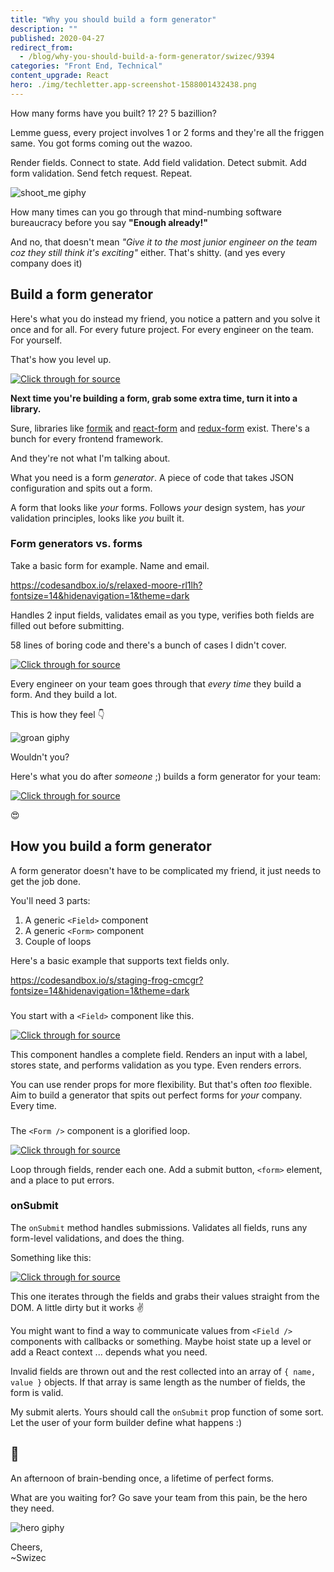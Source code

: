 ```yaml
---
title: "Why you should build a form generator"
description: ""
published: 2020-04-27
redirect_from:
  - /blog/why-you-should-build-a-form-generator/swizec/9394
categories: "Front End, Technical"
content_upgrade: React
hero: ./img/techletter.app-screenshot-1588001432438.png
---
```


How many forms have you built? 1? 2? 5 bazillion?

Lemme guess, every project involves 1 or 2 forms and they're all the friggen same. You got forms coming out the wazoo.

Render fields. Connect to state. Add field validation. Detect submit. Add form validation. Send fetch request. Repeat.

![shoot_me giphy](./img/media-JtQc9M7l1KUGQ-giphy.gif)

How many times can you go through that mind-numbing software bureaucracy before you say **"Enough already!"**

And no, that doesn't mean _"Give it to the most junior engineer on the team coz they still think it's exciting"_ either. That's shitty. (and yes every company does it)

## Build a form generator

Here's what you do instead my friend, you notice a pattern and you solve it once and for all. For every future project. For every engineer on the team. For yourself.

That's how you level up.

[![Click through for source](./img/techletter.app-screenshot-1588001432438.png)](https://twitter.com/Swizec/status/1251180097538678785)

**Next time you're building a form, grab some extra time, turn it into a library.**

Sure, libraries like [formik](https://github.com/jaredpalmer/formik) and [react-form](https://github.com/tannerlinsley/react-form) and [redux-form](https://github.com/redux-form/redux-form) exist. There's a bunch for every frontend framework.

And they're not what I'm talking about.

What you need is a form _generator_. A piece of code that takes JSON configuration and spits out a form.

A form that looks like _your_ forms. Follows _your_ design system, has _your_ validation principles, looks like _you_ built it.

### Form generators vs. forms

Take a basic form for example. Name and email.

https://codesandbox.io/s/relaxed-moore-rl1lh?fontsize=14&hidenavigation=1&theme=dark

Handles 2 input fields, validates email as you type, verifies both fields are filled out before submitting.

58 lines of boring code and there's a bunch of cases I didn't cover.

[![Click through for source](./img/techletter.app-screenshot-1588001432001.png)](<https://carbon.now.sh/?bg=rgba(255,255,255,1)&t=seti&l=javascript&ds=true&wc=true&wa=true&pv=48px&ph=32px&ln=false&code=const%20Form%20%3D%20()%20%3D%3E%20%7B%0A%20%20const%20%5Bname%2C%20setName%5D%20%3D%20useState(%22%22)%3B%0A%20%20const%20%5Bemail%2C%20setEmail%5D%20%3D%20useState(%22%22)%3B%0A%20%20const%20%5BemailValidation%2C%20setEmailValidation%5D%20%3D%20useState(%22%22)%3B%0A%20%20const%20%5BformValidation%2C%20setFormValidation%5D%20%3D%20useState(%22%22)%3B%0A%0A%20%20function%20changeName(event)%20%7B%0A%20%20%20%20setName(event.target.value)%3B%0A%20%20%20%20setFormValidation(%22%22)%3B%0A%20%20%7D%0A%0A%20%20function%20changeEmail(event)%20%7B%0A%20%20%20%20const%20email%20%3D%20event.target.value%3B%0A%20%20%20%20setEmail(email)%3B%0A%0A%20%20%20%20if%20(!isValidEmail(email))%20%7B%0A%20%20%20%20%20%20setEmailValidation(%22Not%20valid%20email%22)%3B%0A%20%20%20%20%7D%20else%20%7B%0A%20%20%20%20%20%20setEmailValidation(%22%22)%3B%0A%20%20%20%20%7D%0A%20%20%20%20setFormValidation(%22%22)%3B%0A%20%20%7D%0A%0A%20%20function%20onSubmit(event)%20%7B%0A%20%20%20%20event.preventDefault()%3B%0A%0A%20%20%20%20if%20(isValidEmail(email)%20%26%26%20name.length%20%3E%200)%20%7B%0A%20%20%20%20%20%20%2F%2F%20submit%0A%20%20%20%20%20%20setFormValidation(%22%22)%3B%0A%20%20%20%20%7D%20else%20%7B%0A%20%20%20%20%20%20setFormValidation(%22Missing%20fields%22)%3B%0A%20%20%20%20%7D%0A%20%20%7D%0A%0A%20%20return%20(%0A%20%20%20%20%3Cform%20onSubmit%3D%7BonSubmit%7D%3E%0A%20%20%20%20%20%20%3Clabel%3E%0A%20%20%20%20%20%20%20%20Name%20%3Cinput%20type%3D%22text%22%20value%3D%7Bname%7D%20onChange%3D%7BchangeName%7D%20%2F%3E%0A%20%20%20%20%20%20%3C%2Flabel%3E%0A%20%20%20%20%20%20%3Cbr%20%2F%3E%0A%20%20%20%20%20%20%3Clabel%3E%0A%20%20%20%20%20%20%20%20Email%20%3Cinput%20type%3D%22email%22%20value%3D%7Bemail%7D%20onChange%3D%7BchangeEmail%7D%20%2F%3E%0A%20%20%20%20%20%20%3C%2Flabel%3E%0A%20%20%20%20%20%20%3Cp%3E%7BemailValidation%7D%3C%2Fp%3E%0A%20%20%20%20%20%20%3Cp%3E%7BformValidation%7D%3C%2Fp%3E%0A%20%20%20%20%20%20%3Cbutton%20type%3D%22submit%22%3ESubmit%3C%2Fbutton%3E%0A%20%20%20%20%3C%2Fform%3E%0A%20%20)%3B%0A%7D%3B>)

Every engineer on your team goes through that _every time_ they build a form. And they build a lot.

This is how they feel 👇

![groan giphy](./img/media-6y038xO1p06He-giphy.gif)

Wouldn't you?

Here's what you do after _someone_ ;) builds a form generator for your team:

[![Click through for source](./img/techletter.app-screenshot-1588001432307.png)](<https://carbon.now.sh/?bg=rgba(255,255,255,1)&t=seti&l=javascript&ds=true&wc=true&wa=true&pv=48px&ph=32px&ln=false&code=const%20fields%20%3D%20%5B%0A%09%7Bname%3A%20'name'%2C%20label%3A%20'Name'%2C%20validate%3A%20val%20%3D%3E%20val.length%20%3E%200%7D%2C%0A%09%7Bname%3A%20'email'%2C%20label%3A%20'Email'%2C%20validate%3A%20isValidEmail%7D%0A%5D%0A%0A%2F%2F%20...%0A%0A%3CForm%20fields%3D%7Bfields%7D%20onSubmit%3D%7BonSubmit%7D%20%2F%3E>)

😍

## How you build a form generator

A form generator doesn't have to be complicated my friend, it just needs to get the job done.

You'll need 3 parts:

1.  A generic `<Field>` component
2.  A generic `<Form>` component
3.  Couple of loops

Here's a basic example that supports text fields only.

https://codesandbox.io/s/staging-frog-cmcgr?fontsize=14&hidenavigation=1&theme=dark

###

You start with a `<Field>` component like this.

[![Click through for source](./img/techletter.app-screenshot-1588001431994.png)](<https://carbon.now.sh/?bg=rgba(255,255,255,1)&t=seti&l=javascript&ds=true&wc=true&wa=true&pv=48px&ph=32px&ln=false&code=const%20Field%20%3D%20(%7B%20name%2C%20label%2C%20validate%20%7D)%20%3D%3E%20%7B%0A%20%20const%20%5Bvalue%2C%20setValue%5D%20%3D%20useState(%22%22)%3B%0A%20%20const%20%5Bvalidation%2C%20setValidation%5D%20%3D%20useState(%22%22)%3B%0A%0A%20%20function%20changeValue(event)%20%7B%0A%20%20%20%20const%20val%20%3D%20event.target.value%3B%0A%0A%20%20%20%20setValue(val)%3B%0A%0A%20%20%20%20if%20(validate(val))%20%7B%0A%20%20%20%20%20%20setValidation(%22%22)%3B%0A%20%20%20%20%7D%20else%20%7B%0A%20%20%20%20%20%20setValidation(%60Invalid%20%24%7Blabel%7D%60)%3B%0A%20%20%20%20%7D%0A%20%20%7D%0A%0A%20%20return%20(%0A%20%20%20%20%3C%3E%0A%20%20%20%20%20%20%3Clabel%3E%0A%20%20%20%20%20%20%20%20%7Blabel%7D%20%3Cinput%20type%3D%22text%22%20value%3D%7Bvalue%7D%20onChange%3D%7BchangeValue%7D%20%2F%3E%0A%20%20%20%20%20%20%3C%2Flabel%3E%0A%20%20%20%20%20%20%3Cp%3E%7Bvalidation%7D%3C%2Fp%3E%0A%20%20%20%20%3C%2F%3E%0A%20%20)%3B%0A%7D%3B>)

This component handles a complete field. Renders an input with a label, stores state, and performs validation as you type. Even renders errors.

You can use render props for more flexibility. But that's often _too_ flexible. Aim to build a generator that spits out perfect forms for _your_ company. Every time.

###

The `<Form />` component is a glorified loop.

[![Click through for source](./img/techletter.app-screenshot-1588001432243.png)](<https://carbon.now.sh/?bg=rgba(255,255,255,1)&t=seti&l=javascript&ds=true&wc=true&wa=true&pv=48px&ph=32px&ln=false&code=const%20Form%20%3D%20(%7B%20fields%20%7D)%20%3D%3E%20%7B%0A%20%20const%20%5BformValidation%2C%20setFormValidation%5D%20%3D%20useState(%22%22)%3B%0A%0A%20%20function%20onSubmit(event)%20%7B%0A%20%20%20%20event.preventDefault()%3B%0A%0A%20%20%20%20%2F%2F%20..%0A%20%20%7D%0A%0A%20%20return%20(%0A%20%20%20%20%3Cform%20onSubmit%3D%7BonSubmit%7D%3E%0A%20%20%20%20%20%20%7Bfields.map(field%20%3D%3E%20(%0A%20%20%20%20%20%20%20%20%3C%3E%0A%20%20%20%20%20%20%20%20%20%20%3CField%20%7B...field%7D%20key%3D%7Bfield.name%7D%20%2F%3E%0A%20%20%20%20%20%20%20%20%20%20%3Cbr%20%2F%3E%0A%20%20%20%20%20%20%20%20%3C%2F%3E%0A%20%20%20%20%20%20))%7D%0A%0A%20%20%20%20%20%20%3Cp%3E%7BformValidation%7D%3C%2Fp%3E%0A%20%20%20%20%20%20%3Cbutton%20type%3D%22submit%22%3ESubmit%3C%2Fbutton%3E%0A%20%20%20%20%3C%2Fform%3E%0A%20%20)%3B%0A%7D%3B>)

Loop through fields, render each one. Add a submit button, `<form>` element, and a place to put errors.

### onSubmit

The `onSubmit` method handles submissions. Validates all fields, runs any form-level validations, and does the thing.

Something like this:

[![Click through for source](./img/techletter.app-screenshot-1588001432141.png)](<https://carbon.now.sh/?bg=rgba(255,255,255,1)&t=seti&l=javascript&ds=true&wc=true&wa=true&pv=48px&ph=32px&ln=false&code=%20%20function%20onSubmit(event)%20%7B%0A%20%20%20%20event.preventDefault()%3B%0A%0A%20%20%20%20const%20values%20%3D%20fields%0A%20%20%20%20%20%20.map(field%20%3D%3E%20(%7B%0A%20%20%20%20%20%20%20%20...field%2C%0A%20%20%20%20%20%20%20%20value%3A%20document.getElementsByName(field.name)%5B0%5D.value%0A%20%20%20%20%20%20%7D))%0A%20%20%20%20%20%20.filter(field%20%3D%3E%20field.validate(field.value))%0A%20%20%20%20%20%20.map(field%20%3D%3E%20(%7B%20name%3A%20field.name%2C%20value%3A%20field.value%20%7D))%3B%0A%0A%20%20%20%20if%20(values.length%20%3D%3D%3D%20fields.length)%20%7B%0A%20%20%20%20%20%20alert(JSON.stringify(values))%3B%0A%20%20%20%20%20%20setFormValidation(%22%22)%3B%0A%20%20%20%20%7D%20else%20%7B%0A%20%20%20%20%20%20setFormValidation(%22missing%20fields%22)%3B%0A%20%20%20%20%7D%0A%20%20%7D>)

This one iterates through the fields and grabs their values straight from the DOM. A little dirty but it works ✌️

You might want to find a way to communicate values from `<Field />` components with callbacks or something. Maybe hoist state up a level or add a React context ... depends what you need.

Invalid fields are thrown out and the rest collected into an array of `{ name, value }` objects. If that array is same length as the number of fields, the form is valid.

My submit alerts. Yours should call the `onSubmit` prop function of some sort. Let the user of your form builder define what happens :)

## 🤯

An afternoon of brain-bending once, a lifetime of perfect forms.

What are you waiting for? Go save your team from this pain, be the hero they need.

![hero giphy](./img/media-ek4CUx2FONgHaMz9V5-giphy-downsized-medium.gif)

Cheers,  
~Swizec
